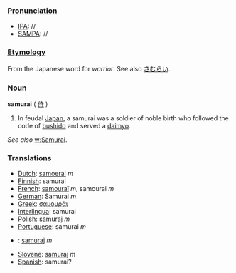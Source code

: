 ===[[Pronunciation]]===
*[[IPA]]: //
*[[SAMPA]]: //
===[[Etymology]]===
From the Japanese word for ''warrior''. See also [[さむらい]].

===Noun===
'''samurai''' ( [[侍]] )

#In feudal [[Japan]], a samurai was a soldier of noble birth who followed the code of [[bushido]] and served a [[daimyo]].

''See also'' [[w:Samurai]].

===Translations===
*[[Dutch]]: [[samoerai]] ''m''
*[[Finnish]]: samurai
*[[French]]: [[samouraï]] ''m'', samourai ''m''
*[[German]]: Samurai ''m''
*[[Greek]]: [[σαμουράι]]
*[[Interlingua]]: samurai
*[[Polish]]: [[samuraj]] ''m''
*[[Portuguese]]: samurai ''m''
*{{sk}}: [[samuraj#Slovak|samuraj]] ''m''
*[[Slovene]]: [[samuraj]] ''m''
*[[Spanish]]: samurai?